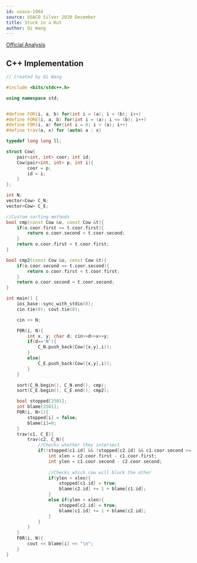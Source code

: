```yaml
---
id: usaco-1064
source: USACO Silver 2020 December
title: Stuck in a Rut
author: Qi Wang
---
```


[Official Analysis](http://usaco.org/current/data/sol_prob3_silver_dec20.html)

<LanguageSection>
<CPPSection>

## C++ Implementation

```cpp
// Created by Qi Wang

#include <bits/stdc++.h>

using namespace std;


#define FOR(i, a, b) for(int i = (a); i < (b); i++)
#define FORE(i, a, b) for(int i = (a); i <= (b); i++)
#define F0R(i, a) for(int i = 0; i < (a); i++)
#define trav(a, x) for (auto& a : x)

typedef long long ll;

struct Cow{
    pair<int, int> coor; int id;
    Cow(pair<int, int> p, int i){
        coor = p;
        id = i;
    }  
};

int N;
vector<Cow> C_N;
vector<Cow> C_E;

//Custom sorting methods
bool cmp(const Cow &o, const Cow &t){
    if(o.coor.first == t.coor.first){
        return o.coor.second < t.coor.second;
    }
    return o.coor.first < t.coor.first;
}

bool cmp2(const Cow &o, const Cow &t){
    if(o.coor.second == t.coor.second){
        return o.coor.first < t.coor.first;
    }
    return o.coor.second < t.coor.second;
}

int main() {
    ios_base::sync_with_stdio(0);
    cin.tie(0); cout.tie(0);

    cin >> N;

    F0R(i, N){
        int x, y; char d; cin>>d>>x>>y;
        if(d=='N'){
            C_N.push_back(Cow({x,y},i));
        }
        else{
            C_E.push_back(Cow({x,y},i));
        }
    }

    sort(C_N.begin(), C_N.end(), cmp);
    sort(C_E.begin(), C_E.end(), cmp2);

    bool stopped[2501];
    int blame[2501];
    F0R(i, N+1){
        stopped[i] = false;
        blame[i]=0;
    }
    trav(c1, C_E){
        trav(c2, C_N){
            //Checks whether they intersect
            if(!stopped[c1.id] && !stopped[c2.id] && c1.coor.second >= c2.coor.second && c1.coor.first <= c2.coor.first){
                int xlen = c2.coor.first - c1.coor.first;
                int ylen = c1.coor.second - c2.coor.second;
                
                //Checks which cow will block the other
                if(ylen < xlen){
                    stopped[c1.id] = true;
                    blame[c2.id] += 1 + blame[c1.id];
                }
                else if(ylen > xlen){
                    stopped[c2.id] = true;
                    blame[c1.id] += 1 + blame[c2.id];
                }
            }
        }
    }
    F0R(i, N){
        cout << blame[i] << "\n";
    }
}
```

</CPPSection>
</LanguageSection>

